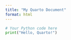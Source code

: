 ```yaml
---
title: "My Quarto Document"
format: html
---
```



```python
# Your Python code here
print("Hello, Quarto!")
```

